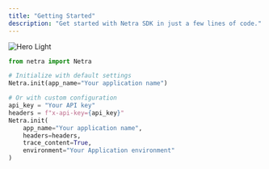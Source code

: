 ```yaml
---
title: "Getting Started"
description: "Get started with Netra SDK in just a few lines of code."
---
```


<img
  className="block dark:hidden"
  src="/images/hero-light.png"
  alt="Hero Light"
/>

<CodeGroup>

```python Python
from netra import Netra

# Initialize with default settings
Netra.init(app_name="Your application name")

# Or with custom configuration
api_key = "Your API key"
headers = f"x-api-key={api_key}"
Netra.init(
    app_name="Your application name",
    headers=headers,
    trace_content=True,
    environment="Your Application environment"
)
```

</CodeGroup>
